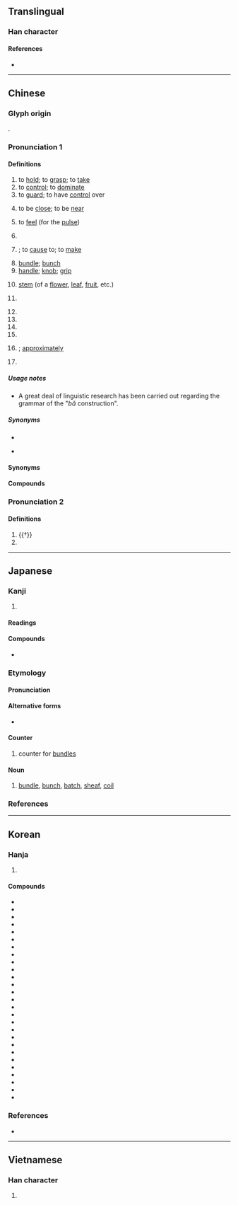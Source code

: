 {{character info}}
==Translingual==

===Han character===
{{Han char|rn=64|rad=手|as=04|sn=7|four=57017|canj=QAU|ids=⿰扌巴}}

====References====
* {{Han ref|kx=0420.210|dkj=11874|dj=0768.010|hdz=31845.040|uh=628A|ud=25226|bh=A7E2|bd=42978}}

----

==Chinese==
{{zh-forms}}

===Glyph origin===
{{Han etym}}
{{Han compound|手|巴|ls=psc|c1=s|c2=p|t1=hand}}.

===Pronunciation 1===
{{zh-pron
|m=bǎ,bà,bǎi,er=y,2er=y,3n=Beijing dialect
|m_note=bǎ - all senses except “stem”; bà - “handle; stem”; bǎi - preposition
|m-s=ba3
|dg=ба1/ба3
|dg_note=ба1 - the special word to reverse the word order, ба3 - handle (noun)
|c=baa2,baa3
|c_note=baa3 - rare variant for “handle; stem”
|c-t=ba2
|g=ba3
|h=pfs=pá;gd=ba3
|j=ba2
|md=bā/bá
|md_note=bā - “to hold; handle; classifier”; bá - “handle”
|mn=xm,qz,tw:pé/zz:pée/pá/tw:pà
|mn_note=pé/pée - vernacular; pá - literary; pà - used in {{zh-l|*遏手把}}
|mn-t=bê2/ba2
|mn-t_note=bê2 - vernacular; ba2 - literary
|w=2po,2pa
|w_note=2po - vernacular; 2pa - literary
|x=ba3
|mc=y
|oc=y
|ma=y
|cat=v,n,prep,cls,adv,pn
}}

====Definitions====
{{zh-hanzi}}

# to [[hold]]; to [[grasp]]; to [[take]]
# to [[control]]; to [[dominate]]
# to [[guard]]; to have [[control]] over
#: {{zh-x|把守|to guard; to defend}}
#: {{zh-x|把握|to grasp; to control; to master}}
# {{lb|zh|colloquial}} to be [[close]]; to be [[near]]
# {{lb|zh|TCM}} to [[feel]] (for the [[pulse]])
# {{n-g|A light verb or preposition placed before the object of a sentence to allow it to be placed before the verb, giving greater flexibility in complex sentence construction.}}
#: {{zh-x|他 把 刀 放 在 桌子{zi} 上。|He put the knife on the table.}}
# {{n-g|Used before a “subject + verb + complement” structure}}; to [[cause]] to; to [[make]]
#: {{zh-x|真的 把 我 氣死 了！|It really '''made''' me so mad!}}
# [[bundle]]; [[bunch]]
# [[handle]]; [[knob]]; [[grip]] {{gloss|a part of an object which is held in the hand}}
#: {{zh-x|車把|handlebar (of a bicycle)}}
#: {{zh-x|刀把{bà}|knife '''handle'''; hilt}}
# [[stem]] (of a [[flower]], [[leaf]], [[fruit]], etc.)
#: {{zh-x|葉把{bà}兒{r}|stem of a leaf}}
# {{zh-classifier|[[object]]s that can be held using [[handle]]s or [[knob]]s, such as [[gun]]s, [[chair]]s, [[broom]]s, or [[umbrella]]s}}
#: {{zh-x|三 把 刀|three knives}}
#: {{zh-x|四 把 鉸{gaau3}剪|four pairs of scissors|C}}
#: {{zh-x|兩 把 掃把|two brooms}}
# {{zh-classifier|[[handful]]s of something, such as [[grain]]s, [[soil]]}}
# {{zh-classifier|[[bundle]]s or [[bunch]]es}}
# {{zh-classifier|some [[abstract]] [[idea]]s, such as [[force]], [[effort]] or [[age]]}}
# {{zh-classifier|something done with the [[hand]]}}
# {{non-gloss definition|Placed after numerals or classifiers to express uncertainty}}; [[approximately]]
# {{surname|zh}}

=====Usage notes=====
{{zh-wp|zh:把字句|en:bǎ construction}}
* A great deal of linguistic research has been carried out regarding the grammar of the "''bǎ'' construction". {{attn|zh|TODO: such as...}}

=====Synonyms=====
* {{s|to control}}
{{zh-syn-saurus|克制}}
* {{sense|to be close}}
{{zh-syn-saurus|臨近}}

====Synonyms====
{{zh-dial}}

====Compounds====
{{zh-der|劣把頭|吊拷絣把|倒把|年把|出把戲|兩把刷子|嘴把式|一把子|兩把頭|二把刀|嘴把子|力把兒頭|大把|帶把子|印把子|力把|加把勁|一把手|尿尿把把|一把罩|小把戲|劣把|守把|倒把鋤頭|個把|刀把兒|一把抓|好把式|一把|把杯|把卷|把定|拜把兄弟|拿印把兒|把臂入林|滿把|拿把|把關|把話|拿把不住|把袂|把臉一板|把素持齋|武把子|把總|把風|掌把|把盞|拱把|拿一把|把勢|把如|把錢|把猾|把住|把兒缸子|把守|把持|把頭|把式|萬把|把薪助火|把玩|把鼻|把似|把臂而談|把斷|火把|沒把鼻|把柄|把舵|捏把汗|把子|抓一把|把滑|把場|把突兒|把上了|把下|把牢|拉一把|有把握|把攬|把持不住|把定了心|把來|持齋把素|把權|把麼|掗把|把賣|撈一把|把手|毛團把戲|拖把|把戲|把腳不住|揣奸把猾|打把式|打把攔|把門|把不住|看把戲|把兄弟|槍把|盲人把燭|把弦兒|把街|把口|手把子|把捉|把都兒|把穩|把斂|把細|把作|把素|盈把|把梢的|手把|把家|瓢把子|把持不定|把位|把把|把手言歡|把麻|打把勢|把定物|手巾把子|為頭把腦|把式匠|把弄|滿有把握|把兒|把色|放刁把濫|把飯叫饑|把齋|有把傢伙|把兒鏡子|沒把柄|把門人|把握|掃把|投機倒把|拜把|把筆|把晤|把脈|玩把戲|拜把子|把酒|把臂|把做|把不到|練把式|第二把手|籠驢把馬|老把戲|話把|靠把|第一把手|老把式|翻把|耍把戲|腰把子|點把|車把|鎗把|頭把兒|順把|老把勢|隨驢把馬|草把|鬼把戲|花把戲|都把勢|變把戲|車把式}}

===Pronunciation 2===
{{zh-pron
|m=pá
|ma=y
|cat=v,pn
}}

====Definitions====
{{zh-hanzi}}

# {{†}} {{zh-alt-form|爬|to scratch}}
# {{surname|zh}}

{{zh-cat|Beginning|Intermediate}}

----

==Japanese==

===Kanji===
{{ja-kanji|rs=手04}}

# {{rfdef|ja|sort=手04}}

====Readings====
{{ja-readings
|goon=へ
|kanon=は
|kun=たば-, つか
}}

====Compounds====
* {{ja-r|把%捉|は%そく|[[grasping]]}}

===Etymology===
{{ja-kanjitab|たば|yomi=k}}
{{rfe|ja}}

====Pronunciation====
{{ja-pron|yomi=k|たば|acc=1|acc_ref=DJR,NHK}}

====Alternative forms====
* {{ja-l|束}}

====Counter====
{{ja-pos|counter|たば}}

# counter for [[bundle]]s

====Noun====
{{ja-noun|たば}}

# [[bundle]], [[bunch]], [[batch]], [[sheaf]], [[coil]]

===References===
<references/>

----

==Korean==

===Hanja===
{{ko-hanja|잡다|잡을|파}}

# {{hanja form of|파|to [[take]]; to [[hold]]}}

====Compounds====
{{der-top3|Compounds}}
* {{ko-l|파로|把撈}}
* {{ko-l|파반|把盤}}
* {{ko-l|파배|把杯}}
* {{ko-l|파속|把束}}
* {{ko-l|파수|把守}}
* {{ko-l|파수|把手}}
* {{ko-l|파악|把握}}
* {{ko-l|파장|把掌}}
* {{ko-l|파절|把截}}
* {{ko-l|파주|把住}}
* {{ko-l|파지|把持}}
* {{ko-l|파지|把指}}
* {{ko-l|파직|把直}}
* {{ko-l|파착|把捉}}
* {{ko-l|파총|把摠}}
* {{ko-l|파필|把筆}}
* {{ko-l|검파|劍把}}
* {{ko-l|견파|肩把}}
* {{ko-l|공파|拱把}}
* {{ko-l|도파|刀把}}
* {{ko-l|만파|輓把}}
* {{ko-l|복파|腹把}}
* {{ko-l|슬파|膝把}}
* {{ko-l|외파|外把}}
* {{ko-l|입파|入把}}
* {{ko-l|총파|銃把}}
* {{ko-l|낭파초|狼把草}}
{{der-bottom}}

===References===
* {{R:hanjadoc|3852}}

----

==Vietnamese==

===Han character===
{{vi-hantu|[[bã]], [[bả]], [[bạ]], [[bỡ]], [[bữa]], [[vả]], [[vã]], [[vỗ]], [[bá]], [[bẻ]], [[bửa]], [[lả]], [[sấp]], [[trả]]}}

# {{rfdef|vi|sort=手04}}